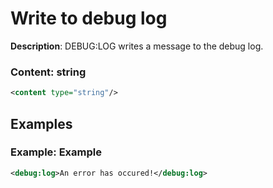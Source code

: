 # Write to debug log

 **Description**:
 DEBUG:LOG writes a message to the debug log.

### Content: string

```xml
<content type="string"/>
```

## Examples

### Example: Example

```xml
<debug:log>An error has occured!</debug:log>
```

